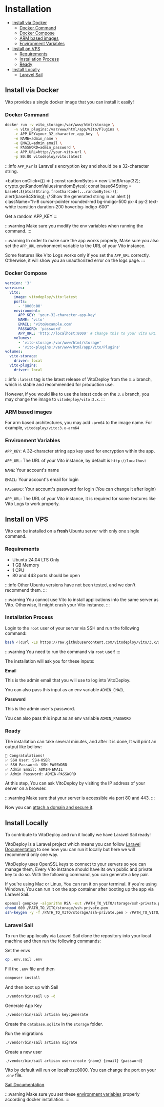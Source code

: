 # Installation

- [Install via Docker](#install-via-docker)
  - [Docker Command](#docker-command)
  - [Docker Compose](#docker-compose)
  - [ARM based images](#arm-based-images)
  - [Environment Variables](#environment-variables)
- [Install on VPS](#install-on-vps)
  - [Requirements](#requirements)
  - [Installation Process](#installation-process)
  - [Ready](#ready)
- [Install Locally](#install-locally)
  - [Laravel Sail](#laravel-sail)

## Install via Docker

Vito provides a single docker image that you can install it easily!

### Docker Command

```sh
docker run -v vito_storage:/var/www/html/storage \
    -v vito_plugins:/var/www/html/app/Vito/Plugins \
    -e APP_KEY=your_32_character_app_key  \
    -e NAME=admin_name \
    -e EMAIL=admin_email \
    -e PASSWORD=admin_password \
    -e APP_URL=http://your-vito-url \
    -p 80:80 vitodeploy/vito:latest
```

:::info
`APP_KEY` is Laravel's encryption key and should be a 32-character string.

<button
  onClick={() => {
    const randomBytes = new Uint8Array(32);
    crypto.getRandomValues(randomBytes);
    const base64String = `base64:${btoa(String.fromCharCode(...randomBytes))}`;
    alert(base64String); // Show the generated string in an alert
  }}
  className="h-8 cursor-pointer rounded-md bg-indigo-500 px-4 py-2 text-white transition duration-200 hover:bg-indigo-600"
>
  Get a random APP_KEY
</button>
:::

:::warning
Make sure you modify the env variables when running the command.
:::

:::warning
In order to make sure the app works properly, Make sure you also set the `APP_URL` environment variable to the URL of your Vito instance.

Some features like Vito Logs works only if you set the `APP_URL` correctly. Otherwise, it will show you an unauthorized error on the logs page.
:::

### Docker Compose

```yaml
version: '3'
services:
  vito:
    image: vitodeploy/vito:latest
    ports:
      - '8000:80'
    environment:
      APP_KEY: 'your-32-character-app-key'
      NAME: 'vito'
      EMAIL: 'vito@example.com'
      PASSWORD: 'password'
      APP_URL: 'http://localhost:8000' # Change this to your Vito URL
    volumes:
      - 'vito-storage:/var/www/html/storage'
      - 'vito-plugins:/var/www/html/app/Vito/Plugins'
volumes:
  vito-storage:
    driver: local
  vito-plugins:
    driver: local
```

:::info
`:latest` tag is the latest release of VitoDeploy from the `3.x` branch, which is stable and recommended for production use.

However, if you would like to use the latest code on the `3.x` branch, you may change the image to `vitodeploy/vito:3.x`.
:::

### ARM based images

For arm based architectures, you may add `-arm64` to the image name. For example, `vitodeploy/vito:3.x-arm64`

### Environment Variables

`APP_KEY`: A 32-character string app key used for encryption within the app.

`APP_URL`: The URL of your Vito instance, by default is `http://localhost`

`NAME`: Your account's name

`EMAIL`: Your account's email for login

`PASSWORD`: Your account's password for login (You can change it after login)

`APP_URL`: The URL of your Vito instance, It is required for some features like Vito Logs to work properly.

## Install on VPS

Vito can be installed on a **fresh** Ubuntu server with only one single command.

### Requirements

- Ubuntu 24.04 LTS Only
- 1 GB Memory
- 1 CPU
- 80 and 443 ports should be open

:::info
Other Ubuntu versions have not been tested, and we don't recommend them.
:::

:::warning
You cannot use Vito to install applications into the same server as Vito. Otherwise, It might crash your Vito instance.
:::

### Installation Process

Login to the `root` user of your server via SSH and run the following command:

```sh
bash <(curl -Ls https://raw.githubusercontent.com/vitodeploy/vito/3.x/scripts/install.sh)
```

:::warning
You need to run the command via `root` user!
:::

The installation will ask you for these inputs:

**Email**

This is the admin email that you will use to log into VitoDeploy.

You can also pass this input as an env variable `ADMIN_EMAIL`

**Password**

This is the admin user's password.

You can also pass this input as an env variable `ADMIN_PASSWORD`

### Ready

The installation can take several minutes, and after it is done, It will print an output like bellow:

```txt
🎉 Congratulations!
✅ SSH User: SSH-USER
✅ SSH Password: SSH-PASSWORD
✅ Admin Email: ADMIN-EMAIL
✅ Admin Password: ADMIN-PASSWORD
```

At this step, You can ask VitoDeploy by visiting the IP address of your server on a browser.

:::warning
Make sure that your server is accessible via port 80 and 443.
:::

Now you can [attach a domain and secure it](./securing).

## Install Locally

To contribute to VitoDeploy and run it locally we have Laravel Sail ready!

VitoDeploy is a Laravel project which means you can follow [Laravel Documentation](https://laravel.com) to see how you can run it locally but
here we will recommend only one way.

VitoDeploy uses OpenSSL keys to connect to your servers so you can manage them, Every Vito instance should have its own
public and private key to do so. With the following command, you can generate a key pair.

If you're using Mac or Linux, You can run it on your terminal. If you're using Windows, You can run it on the app
container after booting up the app via Laravel Sail.

```sh
openssl genpkey -algorithm RSA -out /PATH_TO_VITO/storage/ssh-private.pem
chmod 600 /PATH_TO_VITO/storage/ssh-private.pem
ssh-keygen -y -f /PATH_TO_VITO/storage/ssh-private.pem > /PATH_TO_VITO/storage/ssh-public.key
```

### Laravel Sail

To run the app locally via Laravel Sail clone the repository into your local machine and then run the following
commands:

Set the envs

```sh
cp .env.sail .env
```

Fill the `.env` file and then

```sh
composer install
```

And then boot up with Sail

```sh
./vendor/bin/sail up -d
```

Generate App Key

```sh
./vendor/bin/sail artisan key:generate
```

Create the `database.sqlite` in the `storage` folder.

Run the migrations

```sh
./vendor/bin/sail artisan migrate
```

Create a new user

```sh
./vendor/bin/sail artisan user:create {name} {email} {password}
```

Vito by default will run on localhost:8000. You can change the port on your `.env` file.

[Sail Documentation](https://laravel.com/docs/10.x/sail)

:::warning
Make sure you set these [environment variables](#environment-variables) properly according docker installation.
:::

